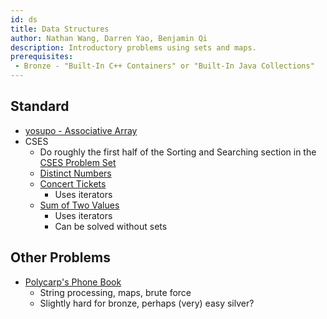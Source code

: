 ```yaml
---
id: ds
title: Data Structures
author: Nathan Wang, Darren Yao, Benjamin Qi
description: Introductory problems using sets and maps.
prerequisites: 
 - Bronze - "Built-In C++ Containers" or "Built-In Java Collections"
---
```


## Standard

  - [yosupo - Associative Array](https://judge.yosupo.jp/problem/associative_array)
  - CSES
    - Do roughly the first half of the Sorting and Searching section in the [CSES Problem Set](https://cses.fi/problemset/)
    - [Distinct Numbers](https://cses.fi/problemset/task/1621)
    - [Concert Tickets](https://cses.fi/problemset/task/1091)
      - Uses iterators
    - [Sum of Two Values](https://cses.fi/problemset/task/1640)
      - Uses iterators
      - Can be solved without sets

<problems-list>
  <problem
    name="CSES Towers"
    cses="1073"
    difficulty="Easy"
    tags={["multiset"]} />
</problems-list>

## Other Problems

  - [Polycarp's Phone Book](http://codeforces.com/contest/860/problem/B) [](56)
    - String processing, maps, brute force
    - Slightly hard for bronze, perhaps (very) easy silver?
